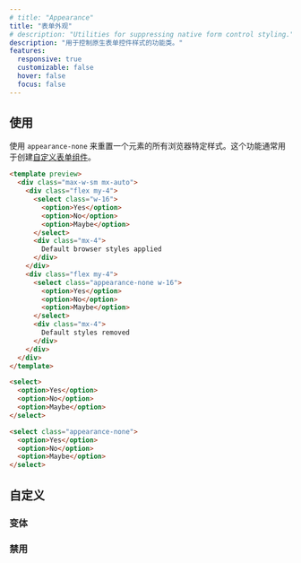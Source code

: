 ```yaml
---
# title: "Appearance"
title: "表单外观"
# description: "Utilities for suppressing native form control styling."
description: "用于控制原生表单控件样式的功能类。"
features:
  responsive: true
  customizable: false
  hover: false
  focus: false
---
```




<!-- ## Usage -->
## 使用

<!-- Use `appearance-none` to reset any browser specific styling on an element. This utility is often used when creating [custom form components](/docs/examples/forms). -->
使用 `appearance-none` 来重置一个元素的所有浏览器特定样式。这个功能通常用于创建[自定义表单组件](/docs/examples/forms)。

```html indigo
<template preview>
  <div class="max-w-sm mx-auto">
    <div class="flex my-4">
      <select class="w-16">
        <option>Yes</option>
        <option>No</option>
        <option>Maybe</option>
      </select>
      <div class="mx-4">
        Default browser styles applied
      </div>
    </div>
    <div class="flex my-4">
      <select class="appearance-none w-16">
        <option>Yes</option>
        <option>No</option>
        <option>Maybe</option>
      </select>
      <div class="mx-4">
        Default styles removed
      </div>
    </div>
  </div>
</template>

<select>
  <option>Yes</option>
  <option>No</option>
  <option>Maybe</option>
</select>

<select class="appearance-none">
  <option>Yes</option>
  <option>No</option>
  <option>Maybe</option>
</select>
```

<!-- ## Customizing -->
## 自定义

<!-- ### Variants -->
### 变体

<Variants plugin="appearance" />

<!-- ### Disabling -->
### 禁用

<Disabling plugin="appearance" />
